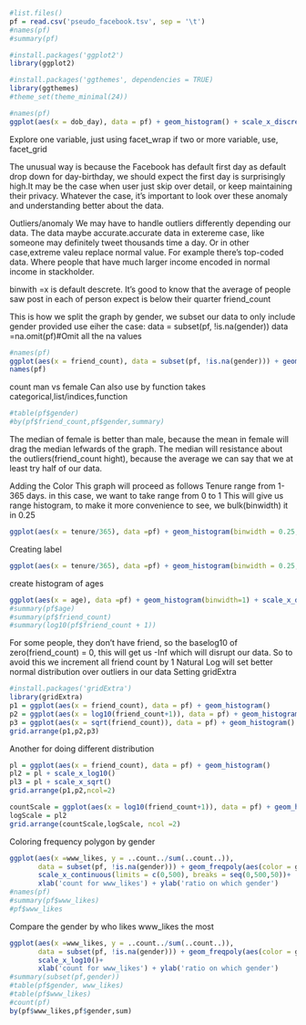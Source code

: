 

```r
#list.files()
pf = read.csv('pseudo_facebook.tsv', sep = '\t')
#names(pf)
#summary(pf)
```


```r
#install.packages('ggplot2')
library(ggplot2)
```


```r
#install.packages('ggthemes', dependencies = TRUE)
library(ggthemes)
#theme_set(theme_minimal(24))
```
```r
#names(pf)
ggplot(aes(x = dob_day), data = pf) + geom_histogram() + scale_x_discrete(breaks = 1:31) + facet_wrap(~dob_month, ncol = 4)
```
Explore one variable, just using facet_wrap
if two or more variable, use, facet_grid

The unusual way is because the Facebook has default first day as default drop down for day-birthday, we should expect the first day is surprisingly high.It may be the case when user just skip over detail, or keep maintaining their privacy. Whatever the case, it's important to look over these anomaly and understanding better about the data.

Outliers/anomaly We may have to handle outliers differently depending our data.
The data maybe accurate.accurate data in extereme case, like someone may definitely tweet thousands time a day.
Or in other case,extreme valeu replace normal value. For example there's top-coded data. Where people that have much larger income encoded in normal income in stackholder.

binwith =x is default descrete. It's good to know that the average of people saw post in each of person expect is below their quarter friend_count

This is how we split the graph by gender, we subset our data to only include gender provided
use eiher the case:
data = subset(pf, !is.na(gender))
data =na.omit(pf)#Omit all the na values
```r
#names(pf)
ggplot(aes(x = friend_count), data = subset(pf, !is.na(gender))) + geom_histogram(binwidth = 25) + scale_x_continuous(limits = c(0,1000), breaks = seq(0,1000,50)) + facet_wrap(~gender)
names(pf)
```
count man vs female
Can also use by function takes categorical,list/indices,function
```r
#table(pf$gender)
#by(pf$friend_count,pf$gender,summary)
```

The median of female is better than male, because the mean in female will drag the median lefwards of the graph.
The median will resistance about the outliers(friend_count hight), because the average we can say that we at least try half of our data.

Adding the Color
This graph will proceed as follows
Tenure range from 1-365 days. in this case, we want to take range from 0 to 1
This will give us range histogram, to make it more convenience to see, we bulk(binwidth) it in 0.25
```r
ggplot(aes(x = tenure/365), data =pf) + geom_histogram(binwidth = 0.25,color = 'black', fill = '#099DD9') + scale_x_continuous(breaks = seq(1,7,1) , limits = c(0,7))
```

Creating label

```r
ggplot(aes(x = tenure/365), data =pf) + geom_histogram(binwidth = 0.25,color = 'black', fill = '#099DD9') + scale_x_continuous(breaks = seq(1,7,1) , limits = c(0,7)) + xlab('Number of years using Facebook') + ylab('Number of users in sample')
```

create histogram of ages
```r
ggplot(aes(x = age), data =pf) + geom_histogram(binwidth=1) + scale_x_discrete(breaks=c(0,113,5))
#summary(pf$age)
#summary(pf$friend_count)
#summary(log10(pf$friend_count + 1))
```
For some people, they don't have friend, so the baselog10 of zero(friend_count) = 0, this will get us -Inf which will disrupt our data. So to avoid this we increment all friend count by 1
Natural Log will set better normal distribution over outliers in our data
Setting gridExtra
```r
#install.packages('gridExtra')
library(gridExtra)
p1 = ggplot(aes(x = friend_count), data = pf) + geom_histogram()
p2 = ggplot(aes(x = log10(friend_count+1)), data = pf) + geom_histogram()
p3 = ggplot(aes(x = sqrt(friend_count)), data = pf) + geom_histogram()
grid.arrange(p1,p2,p3)

```

Another for doing different distribution

```r
pl = ggplot(aes(x = friend_count), data = pf) + geom_histogram()
pl2 = pl + scale_x_log10()
pl3 = pl + scale_x_sqrt()
grid.arrange(p1,p2,ncol=2)
```

```r
countScale = ggplot(aes(x = log10(friend_count+1)), data = pf) + geom_histogram()
logScale = pl2
grid.arrange(countScale,logScale, ncol =2)
```

Coloring frequency polygon by gender
```r
ggplot(aes(x =www_likes, y = ..count../sum(..count..)),
       data = subset(pf, !is.na(gender))) + geom_freqpoly(aes(color = gender)) +
       scale_x_continuous(limits = c(0,500), breaks = seq(0,500,50))+
       xlab('count for www_likes') + ylab('ratio on which gender')
#names(pf)
#summary(pf$www_likes)
#pf$www_likes
```

Compare the gender by who likes www_likes the most
```r
ggplot(aes(x =www_likes, y = ..count../sum(..count..)),
       data = subset(pf, !is.na(gender))) + geom_freqpoly(aes(color = gender)) +
       scale_x_log10()+
       xlab('count for www_likes') + ylab('ratio on which gender')
#summary(subset(pf,gender))
#table(pf$gender, www_likes)
#table(pf$www_likes)
#count(pf)
by(pf$www_likes,pf$gender,sum)
```



